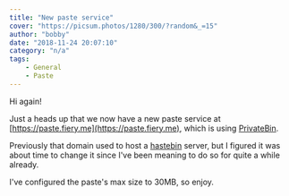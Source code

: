 ```yaml
---
title: "New paste service"
cover: "https://picsum.photos/1280/300/?random&_=15"
author: "bobby"
date: "2018-11-24 20:07:10"
category: "n/a"
tags:
    - General
    - Paste
---
```

Hi again!

Just a heads up that we now have a new paste service at [https://paste.fiery.me](https://paste.fiery.me), which is using [PrivateBin](https://github.com/PrivateBin/PrivateBin/).

Previously that domain used to host a [hastebin](https://github.com/seejohnrun/haste-server) server, but I figured it was about time to change it since I've been meaning to do so for quite a while already.

I've configured the paste's max size to 30MB, so enjoy.
